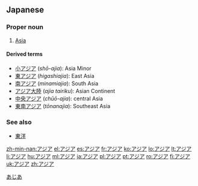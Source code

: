 ==Japanese==

===Proper noun===
{{ja-pos|ka|proper|hira=あじあ|rom=ajia}}

# [[Asia]]

====Derived terms====
* [[小アジア]] (''shō-ajia''): Asia Minor
* [[東アジア]] (''higashiajia''): East Asia
* [[南アジア]] (''minamiajia''): South Asia
* [[アジア大陸]] (''ajia tairiku''): Asian Continent
* [[中央アジア]] (''chūō-ajia''): central Asia
* [[東南アジア]] (''tōnanajia''): Southeast Asia

===See also===
* [[東洋]]

[[Category:ja:Continents|あじあ]]

[[zh-min-nan:アジア]]
[[el:アジア]]
[[es:アジア]]
[[fr:アジア]]
[[ko:アジア]]
[[lo:アジア]]
[[lt:アジア]]
[[li:アジア]]
[[hu:アジア]]
[[ml:アジア]]
[[ja:アジア]]
[[pl:アジア]]
[[pt:アジア]]
[[ro:アジア]]
[[fi:アジア]]
[[uk:アジア]]
[[zh:アジア]]